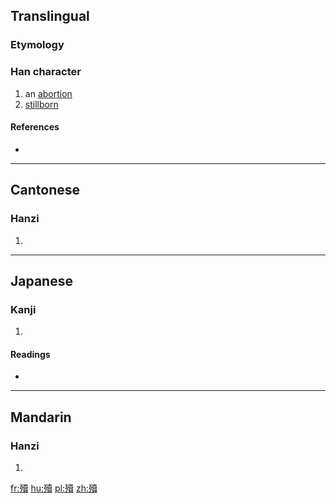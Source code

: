 ==Translingual==

===Etymology===
{{Han compound|歹|賣|c1=s|c2=p|t1=bad|ls=psc}}

===Han character===
{{Han char|rn=78|rad=歹|as=15|sn=19|four=1428<sub>6</sub>|canj=一弓土田金 (MNGWC)}}

# an [[abortion]]
# [[stillborn]]

====References====
* {{Han ref|kx=0584.020|dkj=16601|hdz=21396.040|uh=6BB0|ud=27568|bh=F25A|bd=62042}}

----

==Cantonese==

===Hanzi===
{{yue-hanzi|jyut=|y=duk6}}

# {{defn|lang=yue|sort=歹15}}

----

==Japanese==

===Kanji===
{{ja-kanji|grade=|rs=歹15}}

# {{defn|lang=ja|sort=歹15}}

====Readings====
* {{ja-readings|on=[[とく]] (toku), [[どく]] (doku)|kun=[[やぶれる]] (yabureru)}}

----

==Mandarin==

===Hanzi===
{{cmn-hanzi|pin=[[dú]] ([[du2]])|wg=tu<sup>2</sup>}}

# {{defn|lang=cmn|sort=歹15}}

[[fr:殰]]
[[hu:殰]]
[[pl:殰]]
[[zh:殰]]
